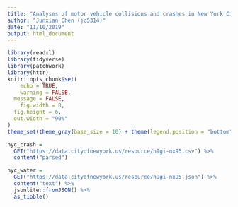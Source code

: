 ```yaml
---
title: "Analyses of motor vehicle collisions and crashes in New York City"
author: "Junxian Chen (jc5314)"
date: "11/10/2019"
output: html_document
---
```


```r
library(readxl)
library(tidyverse)
library(patchwork)
library(httr)
knitr::opts_chunk$set(
	echo = TRUE,
	warning = FALSE,
  message = FALSE,
	fig.width = 8, 
  fig.height = 6,
  out.width = "90%"
)
theme_set(theme_gray(base_size = 10) + theme(legend.position = "bottom"))
```

```r
nyc_crash = 
  GET("https://data.cityofnewyork.us/resource/h9gi-nx95.csv") %>% 
  content("parsed")
```

```r
nyc_water = 
  GET("https://data.cityofnewyork.us/resource/h9gi-nx95.json") %>% 
  content("text") %>%
  jsonlite::fromJSON() %>%
  as_tibble()
```

